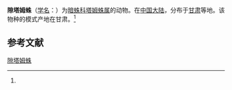 {{Speciesbox
| name = 隙塔姆蛛
| status = 
| status_system = 
| image = 
| genus = Tamgrinia
| species = coelotiformis
| authority = (Schenkel, 1963)<ref name='id14141'>{{cite web| url =http://www.bioinfo.cn/db05/BjdwSpecies.php?action=view&id=14141| title =隙塔姆蛛| work =《中国动物物种编目数据库》| publisher =中国科学院微生物研究所| author =中国科学院动物研究所| accessdate =2009-04-28| deadurl =yes| archiveurl =https://web.archive.org/web/20160305012813/http://www.bioinfo.cn/db05/BjdwSpecies.php?action=view&id=14141| archivedate =2016-03-05}}</ref>
}}

'''隙塔姆蛛'''（[[学名|学名]]：{{lang|la|''Tamgrinia coelotiformis''}}）为[[暗蛛科|暗蛛科]][[塔姆蛛属|塔姆蛛属]]的动物。在[[中国大陆|中国大陆]]，分布于[[甘肃|甘肃]]等地。该物种的模式产地在甘肃。<ref name='id14141'/>

== 参考文献 ==
{{reflist}}

{{Wikispecies|Tamgrinia coelotiformis}}
{{Taxonbar|from=Q2737472}}

[[Category:塔姆蛛属|隙塔姆蛛]]


{{蜘蛛小作品}}